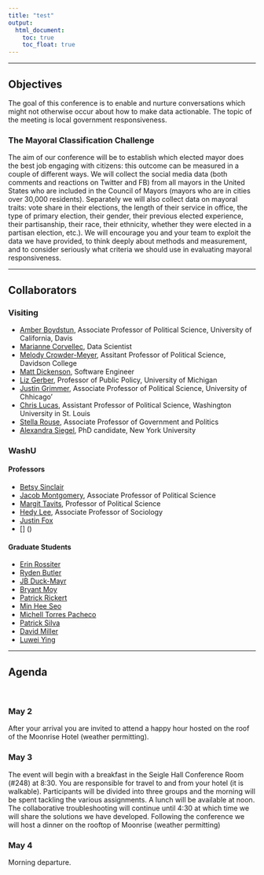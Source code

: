 ```yaml
---
title: "test"
output:
  html_document:
    toc: true
    toc_float: true
---
```



----

## Objectives

The goal of this conference is to enable and nurture conversations which might not otherwise occur about how to make data actionable. The topic of the meeting is local government responsiveness.  

### The Mayoral Classification Challenge

The aim of our conference will be to establish which elected mayor does the best job engaging with citizens: this outcome can be measured in a couple of different ways. We will collect  the social media data (both comments and reactions on Twitter and FB) from all mayors in the United States who are included in the Council of Mayors (mayors who are in cities over 30,000 residents).  Separately we will also collect data on mayoral traits: vote share in their elections, the length of their service in office, the type of primary election, their gender, their previous elected experience, their partisanship, their race, their ethnicity, whether they were elected in a partisan election, etc.).   We will encourage you and your team to exploit the data we have provided, to think deeply about methods and measurement, and to consider seriously what criteria we should use in evaluating mayoral responsiveness.  

----

## Collaborators 

### Visiting

- [Amber Boydstun](http://www.amber-boydstun.com/), Associate Professor of Political Science, University of California, Davis
- [Marianne Corvellec](https://marianne-corvellec.appspot.com/), Data Scientist
- [Melody Crowder-Meyer ](http://www.melodycrowdermeyer.org/), Assitant Professor of Political Science, Davidson College
- [Matt Dickenson](http://mattdickenson.com/), Software Engineer
- [Liz Gerber ](http://www-personal.umich.edu/~ergerber/Welcome.html), Professor of Public Policy, University of Michigan
- [Justin Grimmer ](https://www.justingrimmer.org/), Associate Professor of Political Science, University of Chhicago'
- [Chris Lucas](http://christopherlucas.org/), Assistant Professor of Political Science, Washington University in St. Louis
- [Stella Rouse](http://gvptsites.umd.edu/srouse/), Associate Professor of Government and Politics
- [Alexandra Siegel](https://wp.nyu.edu/smapp/about-2/), PhD candidate, New York University

### WashU

#### Professors

- [Betsy Sinclair](https://pages.wustl.edu/betsysinclair) 
- [Jacob Montgomery](http://pages.wustl.edu/montgomery), Associate Professor of Political Science
- [Margit Tavits](http://pages.wustl.edu/tavits), Professor of Political Science
- [Hedy Lee](https://soc.washington.edu/people/hedwig-hedy-lee), Associate Professor of Sociology 
- [Justin Fox](https://polisci.wustl.edu/faculty/justin-fox) 
- [] () 

#### Graduate Students

- [Erin Rossiter](https://polisci.wustl.edu/faculty/erin-rossiter)
- [Ryden Butler](https://polisci.wustl.edu/faculty/ryden-butler)
- [JB Duck-Mayr](http://jbduckmayr.com/)
- [Bryant Moy](https://polisci.wustl.edu/faculty/bryant-moy)
- [Patrick Rickert](https://polisci.wustl.edu/faculty/patrick-rickert)
- [Min Hee Seo](https://sites.wustl.edu/minheeseo/)
- [Michell Torres Pacheco](http://smtorres.org/)
- [Patrick Silva](https://polisci.wustl.edu/faculty/patrick-cunha-silva)
- [David Miller](https://sites.wustl.edu/drmiller/)
- [Luwei Ying](https://polisci.wustl.edu/faculty/luwei-ying-0)

----

## Agenda

<br>

### May 2

After your arrival you are invited to attend a happy hour hosted on the roof of the Moonrise Hotel (weather permitting). 

### May 3

The event will begin with a breakfast in the Seigle Hall Conference Room (#248) at 8:30. You are responsible for travel to and from your hotel (it is walkable). Participants will be divided into three groups and the morning will be spent tackling the various assignments. A lunch will be available at noon.  The collaborative troubleshooting will continue until 4:30 at which time we will share the solutions we have developed. Following the conference we will host a dinner on the rooftop of Moonrise (weather permitting)

### May 4

Morning departure.